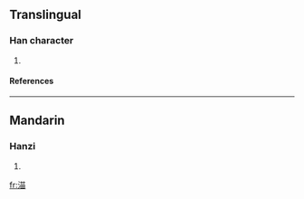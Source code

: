 ==Translingual==
===Han character===
{{Han char|rn=85|rad=水|as=09|sn=12|four=3416<sub>0</sub>|canj=水廿田 (ETW), X水廿田 (XETW)}}
# {{defn|Han|sort=水09}}
====References====
{{Han ref|kx=0635.110|dkj=17789|hdz=31668.040|uh=6E35|ud=28213|bh=DA55|bd=55893}}

----
==Mandarin==
===Hanzi===
{{cmn-hanzi|pin=[[liú]] (liu2), [[máo]] (mao2)|wg=liu<sup>2</sup>, mao<sup>2</sup>}}
# {{defn|Mandarin}}

[[fr:渵]]